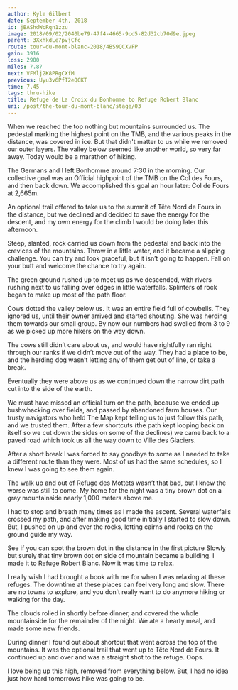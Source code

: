 ```yaml
---
author: Kyle Gilbert
date: September 4th, 2018
id: jBAShdWcRqn1zzu
image: 2018/09/02/2040be79-47f4-4665-9cd5-82d32cb70d9e.jpeg
parent: 3XxhkdLe7pvjCfc
route: tour-du-mont-blanc-2018/4BS9QCXvFP
gain: 3916
loss: 2900
miles: 7.87
next: VFMlj2K8PRgCXfM
previous: Uyu3v6PfT2eQCKT
time: 7,45
tags: thru-hike
title: Refuge de La Croix du Bonhomme to Refuge Robert Blanc
uri: /post/the-tour-du-mont-blanc/stage/03
---
```


<Stats />

<Route />

When we reached the top nothing but mountains surrounded us. The pedestal
marking the highest point on the TMB, and the various peaks in the distance,
was covered in ice. But that didn't matter to us while we removed our outer
layers. The valley below seemed like another world, so very far away. Today
would be a marathon of hiking.

The Germans and I left Bonhomme around 7:30 in the morning. Our collective goal
was an Official highpoint of the TMB on the Col des Fours, and then back down.
We accomplished this goal an hour later: Col de Fours at 2,665m.

An optional trail offered to take us to the summit of Tête Nord de Fours in the
distance, but we declined and decided to save the energy for the descent, and
my own energy for the climb I would be doing later this afternoon.

Steep, slanted, rock carried us down from the pedestal and back into the
crevices of the mountains. Throw in a little water, and it became a slipping
challenge. You can try and look graceful, but it isn’t going to happen. Fall on
your butt and welcome the chance to try again.

The green ground rushed up to meet us as we descended, with rivers rushing next
to us falling over edges in little waterfalls. Splinters of rock began to make
up most of the path floor.

Cows dotted the valley below us. It was an entire field full of cowbells. They
ignored us, until their owner arrived and started shouting. She was herding
them towards our small group. By now our numbers had swelled from 3 to 9 as we
picked up more hikers on the way down.

The cows still didn’t care about us, and would have rightfully ran right through
our ranks if we didn’t move out of the way. They had a place to be, and the
herding dog wasn’t letting any of them get out of line, or take a break.

Eventually they were above us as we continued down the narrow dirt path cut into
the side of the earth.

We must have missed an official turn on the path, because we ended up
bushwhacking over fields, and passed by abandoned farm houses. Our trusty
navigators who held The Map kept telling us to just follow this path, and we
trusted them. After a few shortcuts (the path kept looping back on itself so we
cut down the sides on some of the declines) we came back to a paved road which
took us all the way down to Ville des Glaciers.

After a short break I was forced to say goodbye to some as I needed to take a
different route than they were. Most of us had the same schedules, so I knew I
was going to see them again.

The walk up and out of Refuge des Mottets wasn’t that bad, but I knew the worse
was still to come. My home for the night was a tiny brown dot on a gray
mountainside nearly 1,000 meters above me.

I had to stop and breath many times as I made the ascent. Several waterfalls
crossed my path, and after making good time initially I started to slow down.
But, I pushed on up and over the rocks, letting cairns and rocks on the ground
guide my way.

See if you can spot the brown dot in the distance in the first picture Slowly
but surely that tiny brown dot on side of mountain became a building. I made it
to Refuge Robert Blanc. Now it was time to relax.

I really wish I had brought a book with me for when I was relaxing at these
refuges. The downtime at these places can feel very long and slow. There are no
towns to explore, and you don’t really want to do anymore hiking or walking for
the day.

The clouds rolled in shortly before dinner, and covered the whole mountainside
for the remainder of the night. We ate a hearty meal, and made some new
friends.

During dinner I found out about shortcut that went across the top of the
mountains. It was the optional trail that went up to Tête Nord de Fours. It
continued up and over and was a straight shot to the refuge. Oops.

I love being up this high, removed from everything below. But, I had no idea
just how hard tomorrows hike was going to be.

